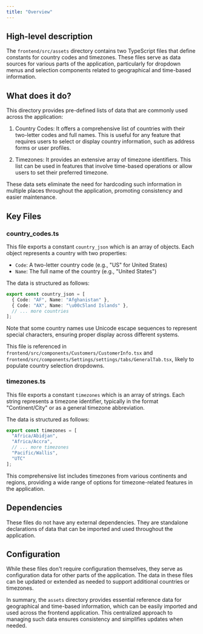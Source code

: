 ```yaml
---
title: "Overview"
---
```


## High-level description
The `frontend/src/assets` directory contains two TypeScript files that define constants for country codes and timezones. These files serve as data sources for various parts of the application, particularly for dropdown menus and selection components related to geographical and time-based information.

## What does it do?
This directory provides pre-defined lists of data that are commonly used across the application:

1. Country Codes: It offers a comprehensive list of countries with their two-letter codes and full names. This is useful for any feature that requires users to select or display country information, such as address forms or user profiles.

2. Timezones: It provides an extensive array of timezone identifiers. This list can be used in features that involve time-based operations or allow users to set their preferred timezone.

These data sets eliminate the need for hardcoding such information in multiple places throughout the application, promoting consistency and easier maintenance.

## Key Files

### country_codes.ts
This file exports a constant `country_json` which is an array of objects. Each object represents a country with two properties:
- `Code`: A two-letter country code (e.g., "US" for United States)
- `Name`: The full name of the country (e.g., "United States")

The data is structured as follows:

```typescript
export const country_json = [
  { Code: "AF", Name: "Afghanistan" },
  { Code: "AX", Name: "\u00c5land Islands" },
  // ... more countries
];
```

Note that some country names use Unicode escape sequences to represent special characters, ensuring proper display across different systems.

This file is referenced in `frontend/src/components/Customers/CustomerInfo.tsx` and `frontend/src/components/Settings/settings/tabs/GeneralTab.tsx`, likely to populate country selection dropdowns.

### timezones.ts
This file exports a constant `timezones` which is an array of strings. Each string represents a timezone identifier, typically in the format "Continent/City" or as a general timezone abbreviation.

The data is structured as follows:

```typescript
export const timezones = [
  "Africa/Abidjan",
  "Africa/Accra",
  // ... more timezones
  "Pacific/Wallis",
  "UTC"
];
```

This comprehensive list includes timezones from various continents and regions, providing a wide range of options for timezone-related features in the application.

## Dependencies
These files do not have any external dependencies. They are standalone declarations of data that can be imported and used throughout the application.

## Configuration
While these files don't require configuration themselves, they serve as configuration data for other parts of the application. The data in these files can be updated or extended as needed to support additional countries or timezones.

In summary, the `assets` directory provides essential reference data for geographical and time-based information, which can be easily imported and used across the frontend application. This centralized approach to managing such data ensures consistency and simplifies updates when needed.